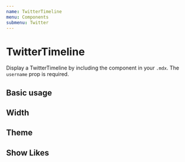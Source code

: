 ```yaml
---
name: TwitterTimeline
menu: Components
submenu: Twitter
---
```



# TwitterTimeline

Display a TwitterTimeline by including the component in your `.mdx`. The `username` prop is required.

<Props of={TwitterTimeline} />

## Basic usage

<Playground>
  <TwitterTimeline username="PaulieScanlon" height="400px" />
</Playground>

## Width

<Playground>
  <TwitterTimeline username="PaulieScanlon" height="400px" width="100%" />
</Playground>

## Theme

<Playground>
  <TwitterTimeline username="PaulieScanlon" theme="dark" height="400px" />
</Playground>

## Show Likes

<Playground>
  <TwitterTimeline username="PaulieScanlon" showLikes={true} height="400px" />
</Playground>
